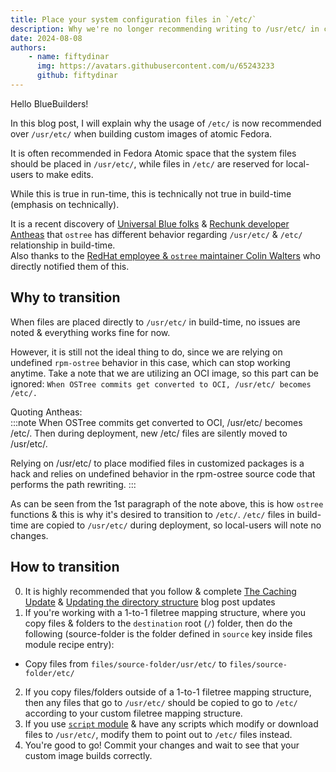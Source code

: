 ```yaml
---
title: Place your system configuration files in `/etc/` 
description: Why we're no longer recommending writing to /usr/etc/ in custom images of atomic Fedora
date: 2024-08-08
authors:
    - name: fiftydinar
      img: https://avatars.githubusercontent.com/u/65243233
      github: fiftydinar
---
```


Hello BlueBuilders!

In this blog post, I will explain why the usage of `/etc/` is now recommended over `/usr/etc/` when building custom images of atomic Fedora.

It is often recommended in Fedora Atomic space that the system files should be placed in `/usr/etc/`, while files in `/etc/` are reserved for local-users to make edits.

While this is true in run-time, this is technically not true in build-time (emphasis on technically).

It is a recent discovery of [Universal Blue folks](https://github.com/ublue-os) & [Rechunk developer Antheas](https://github.com/antheas) that `ostree` has different behavior regarding `/usr/etc/` & `/etc/` relationship in build-time.  
Also thanks to the [RedHat employee & `ostree` maintainer Colin Walters](https://github.com/cgwalters) who directly notified them of this.

## Why to transition
When files are placed directly to `/usr/etc/` in build-time, no issues are noted & everything works fine for now.

However, it is still not the ideal thing to do, since we are relying on undefined `rpm-ostree` behavior in this case, which can stop working anytime.
Take a note that we are utilizing an OCI image, so this part can be ignored: `When OSTree commits get converted to OCI, /usr/etc/ becomes /etc/.`

Quoting Antheas:  
:::note
When OSTree commits get converted to OCI, /usr/etc/ becomes /etc/.
Then during deployment, new /etc/ files are silently moved to /usr/etc/.

Relying on /usr/etc/ to place modified files in customized packages is a hack
and relies on undefined behavior in the rpm-ostree source code that performs
the path rewriting.
:::

As can be seen from the 1st paragraph of the note above, this is how `ostree` functions & this is why it's desired to transition to `/etc/`.
`/etc/` files in build-time are copied to `/usr/etc/` during deployment, so local-users will note no changes.

## How to transition

0. It is highly recommended that you follow & complete [The Caching Update](https://blue-build.org/blog/caching-update/) & [Updating the directory structure](https://blue-build.org/blog/config-files/) blog post updates
1. If you're working with a 1-to-1 filetree mapping structure, where you copy files & folders to the `destination` root (`/`) folder, then do the following (source-folder is the folder defined in `source` key inside files module recipe entry):
  - Copy files from `files/source-folder/usr/etc/` to `files/source-folder/etc/`
2. If you copy files/folders outside of a 1-to-1 filetree mapping structure, then any files that go to `/usr/etc/` should be copied to go to `/etc/` according to your custom filetree mapping structure.
3. If you use [`script` module](https://blue-build.org/reference/modules/script/) & have any scripts which modify or download files to `/usr/etc/`, modify them to point out to `/etc/` files instead.
4. You're good to go! Commit your changes and wait to see that your custom image builds correctly.
